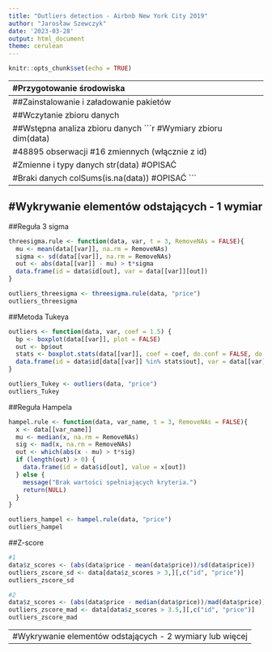 ```yaml
---
title: "Outliers detection - Airbnb New York City 2019"
author: "Jarosław Szewczyk"
date: '2023-03-28'
output: html_document
theme: cerulean
---
```


```r
knitr::opts_chunk$set(echo = TRUE)
```

---------------------------------------------------------------------------------------------------
#Przygotowanie środowiska
---------------------------------------------------------------------------------------------------
##Zainstalowanie i załadowanie pakietów
```r
packages = c("dplyr", "robustbase")
install.packages(packages)
library("dplyr")
library("robustbase")
```

##Wczytanie zbioru danych
```r
data <- read.csv("AB_NYC_2019.csv", sep = ",")
```

##Wstępna analiza zbioru danych
```r
#Wymiary zbioru
dim(data)

#48895 obserwacji
#16 zmiennych (włącznie z id)

#Zmienne i typy danych
str(data)
#OPISAĆ

#Braki danych
colSums(is.na(data))
#OPISAĆ
```

---------------------------------------------------------------------------------------------------
#Wykrywanie elementów odstających - 1 wymiar
---------------------------------------------------------------------------------------------------
##Reguła 3 sigma
```r
threesigma.rule <- function(data, var, t = 3, RemoveNAs = FALSE){
  mu <- mean(data[[var]], na.rm = RemoveNAs)
  sigma <- sd(data[[var]], na.rm = RemoveNAs)
  out <- abs(data[[var]] - mu) > t*sigma
  data.frame(id = data$id[out], var = data[[var]][out])
}

outliers_threesigma <- threesigma.rule(data, "price")
outliers_threesigma
```

##Metoda Tukeya
```r
outliers <- function(data, var, coef = 1.5) {
  bp <- boxplot(data[[var]], plot = FALSE)
  out <- bp$out
  stats <- boxplot.stats(data[[var]], coef = coef, do.conf = FALSE, do.out = TRUE)
  data.frame(id = data$id[data[[var]] %in% stats$out], var = data[[var]][data[[var]] %in% stats$out])
}

outliers_Tukey <- outliers(data, "price")
outliers_Tukey
```

##Reguła Hampela
```r
hampel.rule <- function(data, var_name, t = 3, RemoveNAs = FALSE){
  x <- data[[var_name]]
  mu <- median(x, na.rm = RemoveNAs)
  sig <- mad(x, na.rm = RemoveNAs)
  out <- which(abs(x - mu) > t*sig)
  if (length(out) > 0) {
    data.frame(id = data$id[out], value = x[out])
  } else {
    message("Brak wartości spełniających kryteria.")
    return(NULL)
  }
}

outliers_hampel <- hampel.rule(data, "price")
outliers_hampel
```

##Z-score
```r
#1
data$z_scores <- (abs(data$price - mean(data$price))/sd(data$price))
outliers_zscore_sd <- data[data$z_scores > 3,][,c("id", "price")]
outliers_zscore_sd

#2
data$z_scores <- (abs(data$price - median(data$price))/mad(data$price))
outliers_zscore_mad <- data[data$z_scores > 3.5,][,c("id", "price")]
outliers_zscore_mad
```

---------------------------------------------------------------------------------------------------
#Wykrywanie elementów odstających - 2 wymiary lub więcej
---------------------------------------------------------------------------------------------------
```r

```